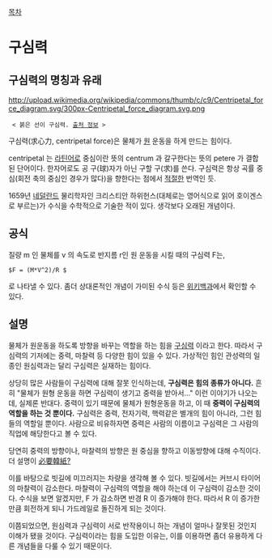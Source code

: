 [[목차]]
= 구심력 =
== 구심력의 명칭과 유래 ==

http://upload.wikimedia.org/wikipedia/commons/thumb/c/c9/Centripetal_force_diagram.svg/300px-Centripetal_force_diagram.svg.png
  < 붉은 선이 구심력. [http://en.wikipedia.org/wiki/File:Centripetal_force_diagram.svg 출처 정보] >

구심력(求心力, centripetal force)은 물체가 [[원]] 운동을 하게 만드는 힘이다.

centripetal 는 [[라틴어]]로 중심이란 뜻의 centrum 과 갈구한다는 뜻의 petere 가 결합된 단어이다. 한자어로도 공 구(球)자가 아닌 구할 구(求)를 쓴다. 구심력은 항상 곡률 중심(회전 축의 중심인 경우가 많다)을 향한다는 점에서 [[적절]]한 번역인 듯.

1659년 [[네덜란드]] 물리학자인 크리스티안 하위헌스(대체로는 영어식으로 읽어 호이겐스로 부르는)가 수식을 수학적으로 기술한 적이 있다. 생각보다 오래된 개념이다.

== 공식 ==

질량 m 인 물체를 v 의 속도로 반지름 r인 원 운동을 시킬 때의 구심력 F는,

 $F = (M*V^2)/R $

로 나타낼 수 있다. 좀더 상대론적인 개념이 가미된 수식 등은 [http://en.wikipedia.org/wiki/Centripetal_force#Analysis_of_several_cases 위키백과]에서 확인할 수 있다.

== 설명 ==
물체가 원운동을 하도록 방향을 바꾸는 역할을 하는 힘을 [[구심력]] 이라고 한다. 따라서 구심력의 기저에는 중력, 마찰력 등 다양한 힘이 있을 수 있다. 가상적인 힘인 관성력의 일종인 원심력과는 달리 구심력은 실재하는 힘이다.

상당히 많은 사람들이 구심력에 대해 잘못 인식하는데, '''구심력은 힘의 종류가 아니다.''' 흔히 "물체가 원형 운동을 하면 구심력이 생기고 중력을 받아서…" 이런 이야기가 나오는데, 실제론 반대다. 중력이 있기 때문에 물체가 원형운동을 하고, 이 때 '''중력이 구심력의 역할을 하는 것 뿐이다.''' 구심력은 중력, 전자기력, 핵력같은 별개의 힘이 아니라, 그런 힘들의 역할일 뿐이다. 사람으로 비유하자면 중력은 사람의 이름이고 구심력은 그 사람의 직업에 해당한다고 볼 수 있다.

당연히 중력의 방향이나, 마찰력의 방향은 원 중심을 향하고 이동방향에 대해 수직이다. 더 설명이 [[必要韓紙?]]

이를 바탕으로 빗길에 미끄러지는 차량을 생각해 볼 수 있다. 빗길에서는 커브시 타이어의 마찰력이 감소한다. 마찰력이 구심력의 역할을 해야 하는데 이 구심력이 감소한 것이다. 수식을 보면 알겠지만, F 가 감소하면 반경 R 이 증가해야 한다. 따라서 R 이 증가한 만큼 회전하게 되니 가드레일로 돌진하게 되는 것이다.

이쯤되었으면, 원심력과 구심력이 서로 반작용이니 하는 개념이 얼마나 잘못된 것인지 이해가 됐을 것이다. 구심력이라는 힘을 도입한 이유는, 이를 이용하면 좀더 유용하게 다른 개념들을 다룰 수 있기 때문이다.

